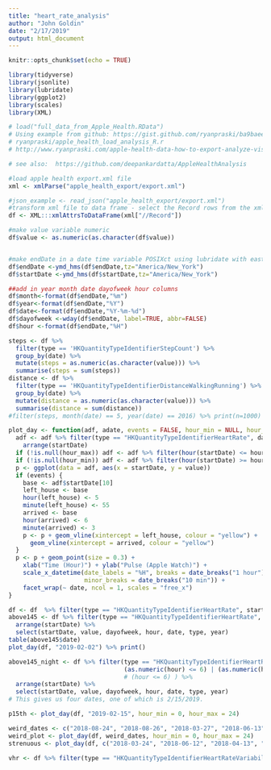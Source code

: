 ```yaml
---
title: "heart_rate_analysis"
author: "John Goldin"
date: "2/17/2019"
output: html_document
---
```


```r
knitr::opts_chunk$set(echo = TRUE)
```


```r
library(tidyverse)
library(jsonlite)
library(lubridate)
library(ggplot2)
library(scales)
library(XML)
```

```r
# load("full_data_from_Apple_Health.RData")
# Using example from github: https://gist.github.com/ryanpraski/ba9baee2583cfb1af88ca4ec62311a3d
# ryanpraski/apple_health_load_analysis_R.r
# http://www.ryanpraski.com/apple-health-data-how-to-export-analyze-visualize-guide/

# see also:  https://github.com/deepankardatta/AppleHealthAnalysis

#load apple health export.xml file
xml <- xmlParse("apple_health_export/export.xml")

#json_example <- read_json("apple_health_export/export.xml")
#transform xml file to data frame - select the Record rows from the xml file
df <- XML:::xmlAttrsToDataFrame(xml["//Record"])

#make value variable numeric
df$value <- as.numeric(as.character(df$value))


#make endDate in a date time variable POSIXct using lubridate with eastern time zone
df$endDate <-ymd_hms(df$endDate,tz="America/New_York")
df$startDate <-ymd_hms(df$startDate,tz="America/New_York")

##add in year month date dayofweek hour columns
df$month<-format(df$endDate,"%m")
df$year<-format(df$endDate,"%Y")
df$date<-format(df$endDate,"%Y-%m-%d")
df$dayofweek <-wday(df$endDate, label=TRUE, abbr=FALSE)
df$hour <-format(df$endDate,"%H")

steps <- df %>%
  filter(type == 'HKQuantityTypeIdentifierStepCount') %>%
  group_by(date) %>% 
  mutate(steps = as.numeric(as.character(value))) %>%
  summarise(steps = sum(steps))
distance <- df %>%
  filter(type == 'HKQuantityTypeIdentifierDistanceWalkingRunning') %>%
  group_by(date) %>% 
  mutate(distance = as.numeric(as.character(value))) %>%
  summarise(distance = sum(distance))
#filter(steps, month(date) == 5, year(date) == 2016) %>% print(n=1000)

```
```r
plot_day <- function(adf, adate, events = FALSE, hour_min = NULL, hour_max = NULL) {
  adf <- adf %>% filter(type == "HKQuantityTypeIdentifierHeartRate", date %in% adate) %>%
    arrange(startDate)
  if (!is.null(hour_max)) adf <- adf %>% filter(hour(startDate) <= hour_max)
  if (!is.null(hour_min)) adf <- adf %>% filter(hour(startDate) >= hour_min)
  p <- ggplot(data = adf, aes(x = startDate, y = value))
  if (events) {
    base <- adf$startDate[10]
    left_house <- base
    hour(left_house) <- 5
    minute(left_house) <- 55
    arrived <- base
    hour(arrived) <- 6
    minute(arrived) <- 3
    p <- p + geom_vline(xintercept = left_house, colour = "yellow") +
      geom_vline(xintercept = arrived, colour = "yellow")
  }
  p <- p + geom_point(size = 0.3) +
    xlab("Time (Hour)") + ylab("Pulse (Apple Watch)") +
    scale_x_datetime(date_labels = "%H", breaks = date_breaks("1 hour"),
                     minor_breaks = date_breaks("10 min")) + 
    facet_wrap(~ date, ncol = 1, scales = "free_x")
}
```

```r
df <- df  %>% filter(type == "HKQuantityTypeIdentifierHeartRate", startDate >= ymd("2017-10-01")) 
above145 <- df %>% filter(type == "HKQuantityTypeIdentifierHeartRate", value >= 145 ) %>%
  arrange(startDate) %>%
  select(startDate, value, dayofweek, hour, date, type, year)
table(above145$date)
plot_day(df, "2019-02-02") %>% print()

above145_night <- df %>% filter(type == "HKQuantityTypeIdentifierHeartRate", value >= 145,
                                (as.numeric(hour) <= 6) | (as.numeric(hour) >= 23)) %>%
                                # (hour <= 6) ) %>%
  arrange(startDate) %>%
  select(startDate, value, dayofweek, hour, date, type, year)
# This gives us four dates, one of which is 2/15/2019.
```


```r
p15th <- plot_day(df, "2019-02-15", hour_min = 0, hour_max = 24)

weird_dates <- c("2018-08-24", "2018-08-26", "2018-03-27", "2018-06-13")
weird_plot <- plot_day(df, weird_dates, hour_min = 0, hour_max = 24)
strenuous <- plot_day(df, c("2018-03-24", "2018-06-12", "2018-04-13", "2018-04-08"), hour_min = 0, hour_max = 24)
```


```r
vhr <- df %>% filter(type == "HKQuantityTypeIdentifierHeartRateVariabilitySDNN")
```

